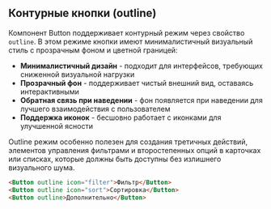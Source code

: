 ## Контурные кнопки (outline)

Компонент Button поддерживает контурный режим через свойство `outline`. В этом режиме кнопки имеют минималистичный визуальный стиль с прозрачным фоном и цветной границей:

- **Минималистичный дизайн** - подходит для интерфейсов, требующих сниженной визуальной нагрузки
- **Прозрачный фон** - поддерживает чистый внешний вид, оставаясь интерактивными
- **Обратная связь при наведении** - фон появляется при наведении для лучшего взаимодействия с пользователем
- **Поддержка иконок** - бесшовно работает с иконками для улучшенной ясности

Outline режим особенно полезен для создания третичных действий, элементов управления фильтрами и второстепенных опций в карточках или списках, которые должны быть доступны без излишнего визуального шума.

```html
<Button outline icon="filter">Фильтр</Button>
<Button outline icon="sort">Сортировка</Button>
<Button outline>Дополнительно</Button>
```
